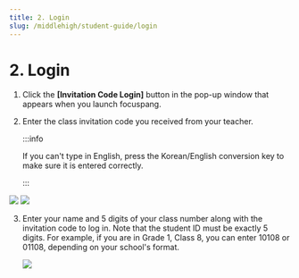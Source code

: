 ```yaml
---
title: 2. Login
slug: /middlehigh/student-guide/login
---
```



# 2. Login

1. Click the **[Invitation Code Login]** button in the pop-up window that appears when you launch focuspang.

2. Enter the class invitation code you received from your teacher.

   :::info

   If you can't type in English, press the Korean/English conversion key to make sure it is entered correctly.

   :::

<Image src="/img/en/middlehigh/student/05-01.jpg" size="lg" />
<Image src="/img/en/middlehigh/student/05-02.jpg" size="lg" />

3. Enter your name and 5 digits of your class number along with the invitation code to log in. Note that the student ID must be exactly 5 digits. For example, if you are in Grade 1, Class 8, you can enter 10108 or 01108, depending on your school's format.

   <Image src="/img/en/middlehigh/student/05-03.jpg" size="lg" />
